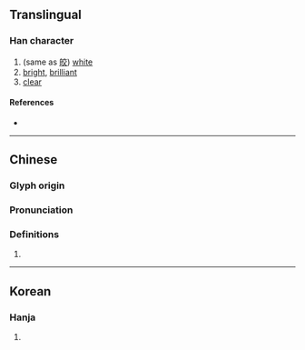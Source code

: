 {{character info/new}}
==Translingual==

===Han character===
{{Han char|rn=72|rad=日|as=06|sn=10|four=|canj=AYCK|ids=⿰日交}}

# (same as [[皎]]) [[white]]
# [[bright]], [[brilliant]]
# [[clear]]

====References====
* {{Han ref|kx=0494.300|dkj=13897|dj=0860.060|hdz=21508.200|uh=6648|ud=26184}}

----

==Chinese==
{{zh-forms}}

===Glyph origin===
{{Han etym}}

===Pronunciation===
{{zh-pron
|m=jiǎo
|c=gaau2
|mc=y
|oc=y
|cat=
}}

===Definitions===
{{zh-hanzi}}

# {{rfdef|zh}}

----

==Korean==

===Hanja===
{{ko-hanja|hangeul=교|eumhun=|rv=gyo|mr=kyo|y=kyo}}

# {{defn|lang=ko|sort=日06}}